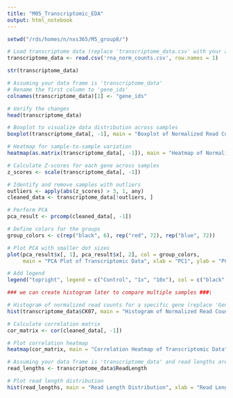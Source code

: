```yaml
---
title: "M05_Transcriptomic_EDA"
output: html_notebook
---
```


```r
setwd("/rds/homes/n/nxs365/M5_group8/")
```

```r
# Load transcriptome data (replace 'transcriptome_data.csv' with your actual file)
transcriptome_data <- read.csv('rna_norm_counts.csv', row.names = 1)
```

```r
str(transcriptome_data)
```


```r
# Assuming your data frame is 'transcriptome_data'
# Rename the first column to 'gene_ids'
colnames(transcriptome_data)[1] <- "gene_ids"

# Verify the changes
head(transcriptome_data)
```
```r
# Boxplot to visualize data distribution across samples
boxplot(transcriptome_data[, -1], main = "Boxplot of Normalized Read Counts", xlab = "Samples", ylab = "Normalized Read Counts")

```

```r
# Heatmap for sample-to-sample variation
heatmap(as.matrix(transcriptome_data[, -1]), main = "Heatmap of Normalized Read Counts")
```

```r
# Calculate Z-scores for each gene across samples
z_scores <- scale(transcriptome_data[, -1])

# Identify and remove samples with outliers
outliers <- apply(abs(z_scores) > 3, 1, any)
cleaned_data <- transcriptome_data[!outliers, ]

```

```r
# Perform PCA
pca_result <- prcomp(cleaned_data[, -1])

# Define colors for the groups
group_colors <- c(rep("black", 6), rep("red", 72), rep("blue", 72))

# Plot PCA with smaller dot sizes
plot(pca_result$x[, 1], pca_result$x[, 2], col = group_colors,
     main = "PCA Plot of Transcriptomic Data", xlab = "PC1", ylab = "PC2", cex = 0.7)

# Add legend
legend("topright", legend = c("Control", "1x", "10x"), col = c("black", "red", "blue"), pch = 1)

```
```r
### we can create histogram later to compare multiple samples ###\

# Histogram of normalized read counts for a specific gene (replace 'GeneName' with your gene of interest)
hist(transcriptome_data$CK07, main = "Histogram of Normalized Read Counts", xlab = "Normalized Read Counts")

```

```r
# Calculate correlation matrix
cor_matrix <- cor(cleaned_data[, -1])

# Plot correlation heatmap
heatmap(cor_matrix, main = "Correlation Heatmap of Transcriptomic Data")

```
```r
# Assuming your data frame is 'transcriptome_data' and read lengths are in a column named 'ReadLength'
read_lengths <- transcriptome_data$ReadLength

# Plot read length distribution
hist(read_lengths, main = "Read Length Distribution", xlab = "Read Length", col = "lightgreen")
```

